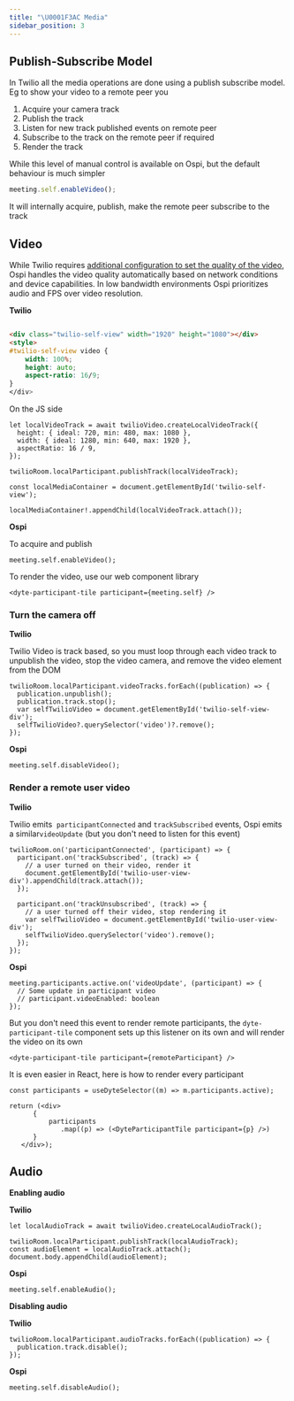 ```yaml
---
title: "\U0001F3AC Media"
sidebar_position: 3
---
```


## Publish-Subscribe Model

In Twilio all the media operations are done using a publish subscribe model. Eg to show your video to a remote peer you

1. Acquire your camera track
2. Publish the track
3. Listen for new track published events on remote peer
4. Subscribe to the track on the remote peer if required
5. Render the track

While this level of manual control is available on Ospi, but the default behaviour is much simpler

```js
meeting.self.enableVideo();
```

It will internally acquire, publish, make the remote peer subscribe to the track

## Video

While Twilio requires [additional configuration to set the quality of the video](https://www.twilio.com/docs/video/tutorials/developing-high-quality-video-applications), Ospi handles the video quality automatically based on network conditions and device capabilities. In low bandwidth environments Ospi prioritizes audio and FPS over video resolution.

**Twilio**

```html

<div class="twilio-self-view" width="1920" height="1080"></div>
<style>
#twilio-self-view video {
    width: 100%;
    height: auto;
    aspect-ratio: 16/9;
}
</div>
```

On the JS side

```tsx
let localVideoTrack = await twilioVideo.createLocalVideoTrack({
  height: { ideal: 720, min: 480, max: 1080 },
  width: { ideal: 1280, min: 640, max: 1920 },
  aspectRatio: 16 / 9,
});

twilioRoom.localParticipant.publishTrack(localVideoTrack);

const localMediaContainer = document.getElementById('twilio-self-view');

localMediaContainer!.appendChild(localVideoTrack.attach());
```

**Ospi**

To acquire and publish

```tsx
meeting.self.enableVideo();
```

To render the video, use our web component library

```tsx
<dyte-participant-tile participant={meeting.self} />
```

### Turn the camera off

**Twilio**

Twilio Video is track based, so you must loop through each video track to unpublish the video, stop the video camera, and remove the video element from the DOM

```tsx
twilioRoom.localParticipant.videoTracks.forEach((publication) => {
  publication.unpublish();
  publication.track.stop();
  var selfTwilioVideo = document.getElementById('twilio-self-view-div');
  selfTwilioVideo?.querySelector('video')?.remove();
});
```

**Ospi**

```tsx
meeting.self.disableVideo();
```

### Render a remote user video

**Twilio**

Twilio emits  `participantConnected` and `trackSubscribed` events, Ospi emits a similar`videoUpdate` (but you don't need to listen for this event)

```tsx
twilioRoom.on('participantConnected', (participant) => {
  participant.on('trackSubscribed', (track) => {
    // a user turned on their video, render it
    document.getElementById('twilio-user-view-div').appendChild(track.attach());
  });

  participant.on('trackUnsubscribed', (track) => {
    // a user turned off their video, stop rendering it
    var selfTwilioVideo = document.getElementById('twilio-user-view-div');
    selfTwilioVideo.querySelector('video').remove();
  });
});
```

**Ospi**

```tsx
meeting.participants.active.on('videoUpdate', (participant) => {
  // Some update in participant video
  // participant.videoEnabled: boolean
});
```

But you don't need this event to render remote participants, the `dyte-participant-tile` component sets up this listener on its own and will render the video on its own

```tsx
<dyte-participant-tile participant={remoteParticipant} />
```

It is even easier in React, here is how to render every participant

```tsx
const participants = useDyteSelector((m) => m.participants.active);

return (<div>
      {
          participants
             .map((p) => (<DyteParticipantTile participant={p} />)
      }
   </div>);
```

## Audio

**Enabling audio**

**Twilio**

```tsx
let localAudioTrack = await twilioVideo.createLocalAudioTrack();

twilioRoom.localParticipant.publishTrack(localAudioTrack);
const audioElement = localAudioTrack.attach();
document.body.appendChild(audioElement);
```

**Ospi**

```tsx
meeting.self.enableAudio();
```

**Disabling audio**

**Twilio**

```tsx
twilioRoom.localParticipant.audioTracks.forEach((publication) => {
  publication.track.disable();
});
```

**Ospi**

```tsx
meeting.self.disableAudio();
```

<head>
  <title>🎬 Media Guide</title>
</head>
